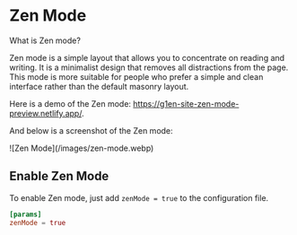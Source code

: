 # Zen Mode

What is Zen mode?

Zen mode is a simple layout that allows you to concentrate on reading and writing.
It is a minimalist design that removes all distractions from the page.
This mode is more suitable for people who prefer a simple and clean interface
rather than the default masonry layout.

Here is a demo of the Zen mode: https://g1en-site-zen-mode-preview.netlify.app/.

And below is a screenshot of the Zen mode:

<div className="nx-mt-6" style={{ width: '75%' }}>
  ![Zen Mode](/images/zen-mode.webp)
</div>

## Enable Zen Mode

To enable Zen mode, just add `zenMode = true` to the configuration file.

```toml
[params]
zenMode = true
```
